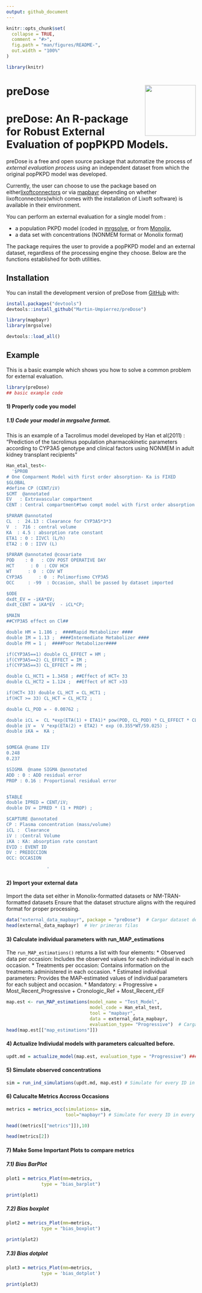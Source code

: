 ```yaml
---
output: github_document
---
```


<!-- README.md is generated from README.Rmd. Please edit that file -->

```r
knitr::opts_chunk$set(
  collapse = TRUE,
  comment = "#>",
  fig.path = "man/figures/README-",
  out.width = "100%"
)
```



```r
library(knitr)
```
# preDose <img align="right" src = "man/figures/predose_hex_only.png" width="135px">

# preDose: An R-package for Robust External Evaluation of popPKPD Models. 

preDose is a free and open source package that automatize the process of *external evaluation process* using an independent dataset from which the original popPKPD model was developed.

Currently, the user can choose to use the package based on either[lixoftconnectors](https://monolix.lixoft.com/monolix-api/examples/)  or via [mapbayr](https://github.com/FelicienLL/mapbayr)  depending on whether lixoftconnectors(which comes with the installation of Lixoft software) is available in their environment.


You can perform an external evaluation for a single model from :

* a population PKPD model 
(coded in [mrgsolve](https://github.com/metrumresearchgroup/mrgsolve), or from [Monolix](https://monolix.lixoft.com/demo-projects/modelimplementation/),
* a data set with concentrations (NONMEM format or Monolix format)


The package requires the user to provide a popPKPD model and an external dataset, regardless of the processing engine they choose. Below are the functions established for both utilities.


## Installation

You can install the development version of preDose from [GitHub](https://github.com/) with:
```r
install.packages("devtools")
devtools::install_github("Martin-Umpierrez/preDose")
```

```r
library(mapbayr)
library(mrgsolve)
```

```r
devtools::load_all()
```

## Example

This is a basic example which shows you how to solve a common problem for external evaluation. 

```r
library(preDose)
## basic example code
```

#### 1) Properly code you model 

##### 1.1) Code your model in mrgsolve format. 
This is an example of a Tacrolimus model developed by Han et al(2011) : "Prediction of the tacrolimus population pharmacokinetic parameters according to CYP3A5 genotype and clinical factors using NONMEM in adult kidney transplant recipients"

```r
Han_etal_test<-
  '$PROB
# One Comparment Model with first order absorption- Ka is FIXED
$GLOBAL
#define CP (CENT/iV)
$CMT  @annotated
EV   : Extravascular compartment
CENT : Central compartment#two compt model with first order absorption

$PARAM @annotated 
CL  :  24.13 : Clearance for CYP3A5*3*3
V  :  716 : central volume
KA  : 4.5 : absorption rate constant
ETA1 : 0 : IIVCl (L/h)
ETA2 : 0 : IIVV (L)

$PARAM @annotated @covariate
POD    : 0   : COV POST OPERATIVE DAY
HCT      : 0  : COV HCH
WT      : 0  : COV WT
CYP3A5      : 0  : Polimorfismo CYP3A5
OCC     : -99  : Occasion, shall be passed by dataset imported

$ODE
dxdt_EV = -iKA*EV;
dxdt_CENT = iKA*EV  - iCL*CP;

$MAIN
##CYP3A5 effect on Cl##

double HM = 1.186 ;  ####Rapid Metabolizer ####
double IM = 1.13 ;  ####Intermediate Metabolizer ####
double PM = 1 ;  ####Poor Metabolizer####

if(CYP3A5==1) double CL_EFFECT = HM ;
if(CYP3A5==2) CL_EFFECT = IM ;
if(CYP3A5==3) CL_EFFECT = PM ;

double CL_HCT1 = 1.3458 ; ##Effect of HCT< 33
double CL_HCT2 = 1.124 ;  ##Effect of HCT >33

if(HCT< 33) double CL_HCT = CL_HCT1 ;
if(HCT >= 33) CL_HCT = CL_HCT2 ;

double CL_POD = - 0.00762 ;

double iCL =  CL *exp(ETA(1) + ETA1)* pow(POD, CL_POD) * CL_EFFECT * CL_HCT ;  
double iV =  V *exp(ETA(2) + ETA2) * exp (0.355*WT/59.025) ;  
double iKA =  KA ;    


$OMEGA @name IIV 
0.248 
0.237

$SIGMA  @name SIGMA @annotated
ADD : 0 : ADD residual error
PROP : 0.16 : Proportional residual error


$TABLE
double IPRED = CENT/iV;
double DV = IPRED * (1 + PROP) ;

$CAPTURE @annotated
CP : Plasma concentration (mass/volume)
iCL :  Clearance
iV : :Central Volume
iKA : KA: absorption rate constant
EVID : EVENT ID
DV : PREDICCION
OCC: OCCASION

               '

```

#### 2) Import your external data

Import the data set either in Monolix-formatted datasets or NM-TRAN-formatted datasets
Ensure that the dataset structure aligns with the required format for proper processing.

```r
data("external_data_mapbayr", package = "preDose")  # Cargar dataset desde el paquete
head(external_data_mapbayr)  # Ver primeras filas
```

#### 3) Calculate individual parameters with run_MAP_estimations

The  `run_MAP_estimations()` returns a list with four elements:
* Observed data per occasion: Includes the observed values for each individual in each occasion.
* Treatments per occasion: Contains information on the treatments administered in each occasion.
* Estimated individual parameters: Provides the MAP-estimated values of individual parameters for each subject and occasion.
* Mandatory: 
  + Progressive 
  + Most_Recent_Progressive
  + Cronologic_Ref
  + Most_Recent_rEF


```r
map.est <- run_MAP_estimations(model_name = "Test_Model",
                               model_code = Han_etal_test,
                               tool = "mapbayr",
                               data = external_data_mapbayr,
                               evaluation_type= "Progressive")  # Cargar dataset desde el paquete
head(map.est[["map_estimations"]])

```

#### 4) Actualize  Indiviudal models with parameters calcualted before. 

```r
updt.md = actualize_model(map.est, evaluation_type = "Progressive") #### Individual Models
```

#### 5) Simulate observed concentrations

```r
sim = run_ind_simulations(updt.md, map.est) # Simulate for every ID in every OCC

```

#### 6) Calucalte Metrics Accross Occasions 

```r
metrics = metrics_occ(simulations= sim, 
                      tool="mapbayr") # Simulate for every ID in every OCC

head((metrics[["metrics"]]),10)

head(metrics[2])

```

#### 7) Make Some Important Plots to compare metrics
##### 7.1) Bias BarPlot 
```r

plot1 = metrics_Plot(mm=metrics,
             type = "bias_barplot")

print(plot1)

```
##### 7.2) Bias boxplot 

```r

plot2 = metrics_Plot(mm=metrics,
             type = "bias_boxplot")

print(plot2)

```

##### 7.3) Bias dotplot 

```r

plot3 = metrics_Plot(mm=metrics,
             type = 'bias_dotplot')

print(plot3)

```

